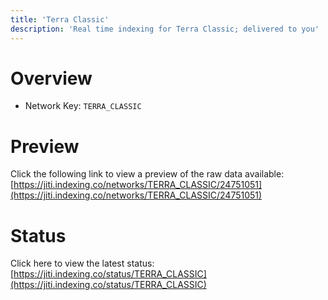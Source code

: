 ```yaml
---
title: 'Terra Classic'
description: 'Real time indexing for Terra Classic; delivered to you'
---
```


# Overview
- Network Key: `TERRA_CLASSIC`

# Preview
Click the following link to view a preview of the raw data available: [https://jiti.indexing.co/networks/TERRA_CLASSIC/24751051](https://jiti.indexing.co/networks/TERRA_CLASSIC/24751051)

# Status
Click here to view the latest status: [https://jiti.indexing.co/status/TERRA_CLASSIC](https://jiti.indexing.co/status/TERRA_CLASSIC)
